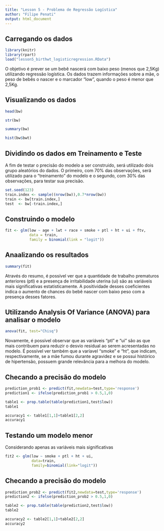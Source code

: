 ```yaml
---
title: "Lesson 5 - Problema de Regressão Logística"
author: "Filipe Penati"
output: html_document
---
```


## Carregando os dados
```r
library(knitr)
library(rpart)
load("lesson5_birthwt_logisticregression.RData")
```
O objetivo é prever se um bebê nascerá com baixo peso (menos que 2,5Kg) utilizando regressão logística. 
Os dados trazem informações sobre a mãe, o peso de bebês o nascer e o marcador "low", quando o peso é menor que 2,5Kg.

## Visualizando os dados
````r
head(bw)
````
````r
str(bw)
````
````r
summary(bw)
````
````r
hist(bw$bwt)
````

## Dividindo os dados em Treinamento e Teste
A fim de testar o precisão do modelo a ser construido, será utilizado dois grupo aleatórios do dados. O primeiro, com 70% das observações, será utilizado para o "treinamento" do modelo e o segundo, com 30% das observações, para testar sua precisão.

```r
set.seed(123)
train.index <- sample((nrow(bw)),0.7*nrow(bw))
train <- bw[train.index,]
test  <- bw[-train.index,]
```

## Construindo o modelo
```r
fit <- glm(low ~ age + lwt + race + smoke + ptl + ht + ui + ftv,
           data = train,
           family = binomial(link = "logit"))
```

## Anaalizando os resultados
```r
summary(fit)
```

Através do resumo, é possível ver que a quantidade de trabalho prematuros anteriores (ptl) e a presença de irritabilidade uterina (ui) são as variáveis mais significativas estatisticamente. A positividade desses coeficientes indica o aumento de chances do bebê nascer com baixo peso com a presença desses fatores.

## Utilizando Analysis Of Variance (ANOVA) para analisar o modelo
```r
anova(fit, test="Chisq")
```

Novamente, é possível observar que as variáveis "ptl" e "ui" são as que mais contribuem para reduzir o desvio residual ao serem acresentadas no modelo.
É possível ver também que a varíavel "smoke" e "ht", que indicam, respectivamente, se a mãe fumou durante  agravidez e se possui histórico de hipertensão, possuem grande relevância para a melhora do modelo.

## Checando a precisão do modelo
```r
prediction_prob1 <- predict(fit,newdata=test,type='response')
prediction1 <- ifelse(prediction_prob1 > 0.5,1,0)

table1 <- prop.table(table(prediction1,test$low))
table1
```
```r
accuracy1 <- table1[1,1]+table1[2,2]
accuracy1
```

## Testando um modelo menor
Considerando apenas as variáveis mais significativas
```r
fit2 <- glm(low ~ smoke + ptl + ht + ui,
            data=train, 
            family=binomial(link="logit"))
```

## Checando a precisão do modelo
```r
prediction_prob2 <- predict(fit2,newdata=test,type='response')
prediction2 <- ifelse(prediction_prob2 > 0.5,1,0)

table2 <- prop.table(table(prediction2,test$low))
table2
```
```r
accuracy2 <- table2[1,1]+table2[2,2]
accuracy2
```
